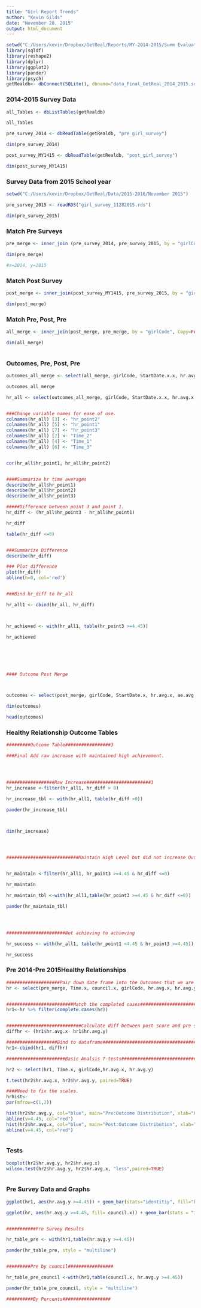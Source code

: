 ```yaml
---
title: "Girl Report Trends"
author: "Kevin Gilds"
date: "November 28, 2015"
output: html_document
---
```


```r

setwd("C:/Users/kevin/Dropbox/GetReal/Reports/MY-2014-2015/Summ Evaluation Report/data")
library(sqldf)
library(reshape2)
library(dplyr)
library(ggplot2)
library(pander)
library(psych)
getRealdb<- dbConnect(SQLite(), dbname="data_Final_GetReal_2014_2015.sqlite")


```


### 2014-2015 Survey Data
```r

all_Tables <- dbListTables(getRealdb)

all_Tables

pre_survey_2014 <- dbReadTable(getRealdb, "pre_girl_survey")

dim(pre_survey_2014)

post_survey_MY1415 <- dbReadTable(getRealdb, "post_girl_survey")

dim(post_survey_MY1415)

```

### Survey Data from 2015 School year

```r
setwd("C:/Users/kevin/Dropbox/GetReal/Data/2015-2016/November 2015")

pre_survey_2015 <- readRDS("girl_survey_11282015.rds")

dim(pre_survey_2015)

```


### Match Pre Surveys
```r

pre_merge <- inner_join (pre_survey_2014, pre_survey_2015, by = "girlCode", Copy=FALSE)

dim(pre_merge)

#x=2014, y=2015


```



### Match Post Survey

```r

post_merge <- inner_join(post_survey_MY1415, pre_survey_2015, by = "girlCode", Copy=FALSE)

dim(post_merge)


```

### Match Pre, Post, Pre

```r

all_merge <- inner_join(post_merge, pre_merge, by = "girlCode", Copy=FALSE)

dim(all_merge)



```


### Outcomes, Pre, Post, Pre

```r

outcomes_all_merge <- select(all_merge, girlCode, StartDate.x.x, hr.avg.x.x, ae.avg.x.x, am.avg.x.x, StartDate.x.y, hr.avg.x.y, ae.avg.x.y, am.avg.x.y, StartDate.y.y, hr.avg.y.y, ae.avg.y.y, am.avg.y.y)

outcomes_all_merge


```



```r

hr_all <- select(outcomes_all_merge, girlCode, StartDate.x.x, hr.avg.x.x,StartDate.x.y, hr.avg.x.y, StartDate.y.y, hr.avg.y.y)


###Change variable names for ease of use.
colnames(hr_all) [3] <- "hr_point2"
colnames(hr_all) [5] <- "hr_point1"
colnames(hr_all) [7] <- "hr_point3"
colnames(hr_all) [2] <- "Time_2"
colnames(hr_all) [4] <- "Time_1"
colnames(hr_all) [6] <- "Time_3"


cor(hr_all$hr_point1, hr_all$hr_point2)


####Summarize hr time averages
describe(hr_all$hr_point1)
describe(hr_all$hr_point2)
describe(hr_all$hr_point3)

#####Difference between point 3 and point 1.
hr_diff <- (hr_all$hr_point3 - hr_all$hr_point1)

hr_diff

table(hr_diff <=0)


###Summarize Difference 
describe(hr_diff)

### Plot difference
plot(hr_diff)
abline(h=0, col='red')


###Bind hr_diff to hr_all

hr_all1 <- cbind(hr_all, hr_diff)



hr_achieved <- with(hr_all1, table(hr_point3 >=4.45))

hr_achieved






#### Outcome Post Merge



outcomes <- select(post_merge, girlCode, StartDate.x, hr.avg.x, ae.avg.x, am.avg.x, StartDate.y, hr.avg.y, ae.avg.y, am.avg.y)

dim(outcomes)

head(outcomes)

```

### Healthy Relationship Outcome Tables


```r

#########Outcome Table#################3

###Final Add raw increase with maintained high achievement.




##################Raw Increase########################3
hr_increase <-filter(hr_all1, hr_diff > 0)

hr_increase_tbl <- with(hr_all1, table(hr_diff >0))

pander(hr_increase_tbl)



dim(hr_increase)




###########################Maintain High Level but did not increase Outcome Score###########


hr_maintain <-filter(hr_all1, hr_point3 >=4.45 & hr_diff <=0)

hr_maintain

hr_maintain_tbl <-with(hr_all1,table(hr_point3 >=4.45 & hr_diff <=0))

pander(hr_maintain_tbl)




######################Not achieving to achieving

hr_success <- with(hr_all1, table(hr_point1 <4.45 & hr_point3 >=4.45))

hr_success


```







### Pre 2014-Pre 2015Healthy Relationships

```r
####################Pair down date frame into the Outcomes that we are interested in#########
hr <- select(pre_merge, Time.x, council.x, girlCode, hr.avg.x, hr.avg.y)


#########################Match the completed cases################################
hr1<-hr %>% filter(complete.cases(hr)) 


############################Calculate diff between post score and pre score##########
diffhr <- (hr1$hr.avg.x- hr1$hr.avg.y)

###################Bind to dataframe##########################################
hr1<-cbind(hr1, diffhr)


```



```r
######################Basic Analsis T-tests############################################

hr2 <- select(hr1, Time.x, girlCode,hr.avg.x, hr.avg.y)

t.test(hr2$hr.avg.x, hr2$hr.avg.y, paired=TRUE)

```



```r

####Need to fix the scales. 
hrhist<-
par(mfrow=c(1,2))

hist(hr2$hr.avg.y, col="blue", main="Pre:Outcome Distribution", xlab="Healthy Relationship Outcome Scores")
abline(v=4.45, col="red")
hist(hr2$hr.avg.x, col="blue", main="Post:Outcome Distribution", xlab="Healthy Relationship Outcome Scores" )
abline(v=4.45, col="red")



```


### Tests

```r

boxplot(hr2$hr.avg.y, hr2$hr.avg.x)
wilcox.test(hr2$hr.avg.y, hr2$hr.avg.x, "less",paired=TRUE)



```




### Pre Survey Data and Graphs

```r

ggplot(hr1, aes(hr.avg.y >=4.45)) + geom_bar(stats="identitiy", fill="blue", width = .5) + labs(x="Achieving at High Level", title = "Pre: Healthy Relationships")

ggplot(hr, aes(hr.avg.y >=4.45, fill= council.x)) + geom_bar(stats = "identity") + facet_grid(~council.x) + labs(x = "Achieving at High Level", title = "Pre: Healthy Relationships by Council")


###########Pre Survey Results

hr_table_pre <- with(hr1,table(hr.avg.y >=4.45))

pander(hr_table_pre, style = "multiline")


#########Pre by council#################

hr_table_pre_council <-with(hr1,table(council.x, hr.avg.y >=4.45))

pander(hr_table_pre_council, style = "multiline")

##########By Percents##################


```





